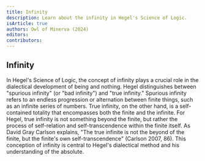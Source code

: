 ```yaml
---
title: Infinity
description: Learn about the infinity in Hegel's Science of Logic.
isArticle: true
authors: Owl of Minerva (2024)
editors:
contributors:
---
```


## Infinity

In Hegel's Science of Logic, the concept of infinity plays a crucial role in the
dialectical development of being and nothing. Hegel distinguishes between
"spurious infinity" (or "bad infinity") and "true infinity." Spurious infinity
refers to an endless progression or alternation between finite things, such as
an infinite series of numbers. True infinity, on the other hand, is a
self-contained totality that encompasses both the finite and the infinite. For
Hegel, true infinity is not something beyond the finite, but rather the process
of self-relation and self-transcendence within the finite itself. As David Gray
Carlson explains, "The true infinite is not the beyond of the finite, but the
finite's own self-transcendence" (Carlson 2007, 86). This conception of
infinity is central to Hegel's dialectical method and his understanding of the
absolute.
